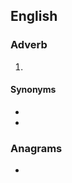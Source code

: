 ==English==

===Adverb===
{{en-adv}}

# {{eye dialect of|en|certainly|from=NYC}}

====Synonyms====
* {{l|en|certainly}}
* {{l|en|for sure}}

===Anagrams===
* {{anagrams|en|a=eilnosty|lyonsite|toy lines|toylines}}